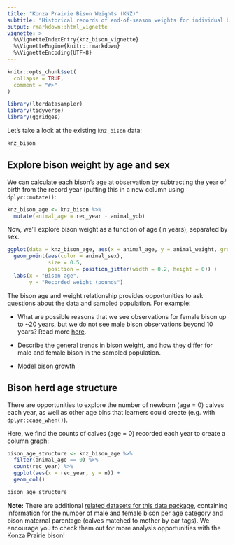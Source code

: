 ```yaml
---
title: "Konza Prairie Bison Weights (KNZ)"
subtitle: "Historical records of end-of-season weights for individual bison at Konza Prairie Biological Station LTER"
output: rmarkdown::html_vignette
vignette: >
  %\VignetteIndexEntry{knz_bison_vignette}
  %\VignetteEngine{knitr::rmarkdown}
  %\VignetteEncoding{UTF-8}
---
```


```r
knitr::opts_chunk$set(
  collapse = TRUE,
  comment = "#>"
)
```

```r
library(lterdatasampler)
library(tidyverse)
library(ggridges)
```

Let's take a look at the existing `knz_bison` data:
```r
knz_bison
```

## Explore bison weight by age and sex

We can calculate each bison's age at observation by subtracting the year of birth from the record year (putting this in a new column using `dplyr::mutate()`: 

```r

knz_bison_age <- knz_bison %>% 
  mutate(animal_age = rec_year - animal_yob)
```

Now, we'll explore bison weight as a function of age (in years), separated by sex. 

```r
ggplot(data = knz_bison_age, aes(x = animal_age, y = animal_weight, group = animal_sex)) +
  geom_point(aes(color = animal_sex), 
             size = 0.5,
             position = position_jitter(width = 0.2, height = 0)) +
  labs(x = "Bison age",
       y = "Recorded weight (pounds")
```

The bison age and weight relationship provides opportunities to ask questions about the data and sampled population. For example: 

- What are possible reasons that we see observations for female bison up to ~20 years, but we do not see male bison observations beyond 10 years? Read more [here](https://keep.konza.k-state.edu/prairieecology/bison.html).

- Describe the general trends in bison weight, and how they differ for male and female bison in the sampled population. 

- Model bison growth

## Bison herd age structure

There are opportunities to explore the number of newborn (age = 0) calves each year, as well as other age bins that learners could create (e.g. with `dplyr::case_when()`). 

Here, we find the counts of calves (age = 0) recorded each year to create a column graph: 

```r
bison_age_structure <- knz_bison_age %>% 
  filter(animal_age == 0) %>% 
  count(rec_year) %>% 
  ggplot(aes(x = rec_year, y = n)) +
  geom_col()

bison_age_structure
```

**Note:** There are additional [related datasets for this data package](https://portal.edirepository.org/nis/metadataviewer?packageid=knb-lter-knz.78.12), containing information for the number of male and female bison per age category and bison maternal parentage (calves matched to mother by ear tags). We encourage you to check them out for more analysis opportunities with the Konza Prairie bison! 


